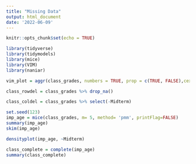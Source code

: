 ```yaml
---
title: "Missing Data"
output: html_document
date: '2022-06-09'
---
```


```r
knitr::opts_chunk$set(echo = TRUE)
```

```r
library(tidyverse)
library(tidymodels)
library(mice)
library(VIM)
library(naniar)
```

```r
vim_plot = aggr(class_grades, numbers = TRUE, prop = c(TRUE, FALSE),cex.axis=.7)
```

```r

class_rowdel = class_grades %>% drop_na()


```
```r

class_coldel = class_grades %>% select(-Midterm)

```

```r
set.seed(123)
imp_age = mice(class_grades, m= 5, method= 'pmm', printFlag=FALSE)
summary(imp_age)
skim(imp_age)
```

```r
densityplot(imp_age, ~Midterm)
```

```r
class_complete = complete(imp_age)
summary(class_complete)
```

